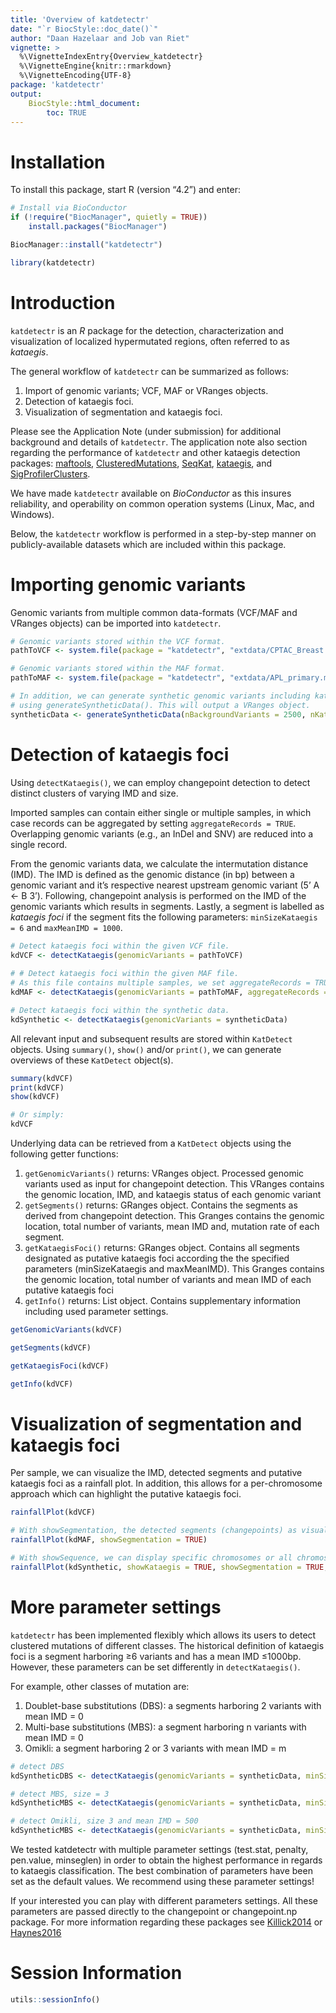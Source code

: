 ```yaml
---
title: 'Overview of katdetectr'
date: "`r BiocStyle::doc_date()`"
author: "Daan Hazelaar and Job van Riet"
vignette: >
  %\VignetteIndexEntry{Overview_katdetectr}
  %\VignetteEngine{knitr::rmarkdown}
  %\VignetteEncoding{UTF-8}
package: 'katdetectr'
output: 
    BiocStyle::html_document:
        toc: TRUE
---
```



# Installation

To install this package, start R (version "4.2") and enter:
```r
# Install via BioConductor
if (!require("BiocManager", quietly = TRUE))
    install.packages("BiocManager")

BiocManager::install("katdetectr")
```


```r
library(katdetectr)
```


# Introduction

`katdetectr` is an *R* package for the detection, characterization and visualization of localized hypermutated regions, often referred to as *kataegis*.

The general workflow of `katdetectr` can be summarized as follows:

1. Import of genomic variants; VCF, MAF or VRanges objects.
2. Detection of kataegis foci.
3. Visualization of segmentation and kataegis foci.

Please see the Application Note (under submission) for additional background and details of `katdetectr`. The application note also section regarding the performance of `katdetectr` and other kataegis detection packages: [maftools](https://bioconductor.org/packages/release/bioc/html/maftools.html), [ClusteredMutations](https://cran.r-project.org/web/packages/ClusteredMutations/index.html), [SeqKat](https://cran.r-project.org/web/packages/SeqKat/index.html), [kataegis](https://github.com/flosalbizziae/kataegis), and [SigProfilerClusters](https://github.com/AlexandrovLab/SigProfilerClusters).

We have made `katdetectr` available on *BioConductor* as this insures reliability, and operability on common operation systems (Linux, Mac, and Windows).

Below, the `katdetectr` workflow is performed in a step-by-step manner on publicly-available datasets which are included within this package.


# Importing genomic variants

Genomic variants from multiple common data-formats (VCF/MAF and VRanges objects) can be imported into `katdetectr`.
```r
# Genomic variants stored within the VCF format.
pathToVCF <- system.file(package = "katdetectr", "extdata/CPTAC_Breast.vcf")

# Genomic variants stored within the MAF format.
pathToMAF <- system.file(package = "katdetectr", "extdata/APL_primary.maf")

# In addition, we can generate synthetic genomic variants including kataegis foci.
# using generateSyntheticData(). This will output a VRanges object.
syntheticData <- generateSyntheticData(nBackgroundVariants = 2500, nKataegisFoci = 1)
```

# Detection of kataegis foci

Using `detectKataegis()`, we can employ changepoint detection to detect distinct clusters of varying IMD and size.

Imported samples can contain either single or multiple samples, in which case records can be aggregated by setting `aggregateRecords = TRUE`. Overlapping genomic variants (e.g., an InDel and SNV) are reduced into a single record.

From the genomic variants data, we calculate the intermutation distance (IMD). The IMD is defined as the genomic distance (in bp) between a genomic variant and it's respective nearest upstream genomic variant (5' A <- B 3'). Following, changepoint analysis is performed on the IMD of the genomic variants which results in segments. Lastly, a segment is labelled as *kataegis foci* if the segment fits the following parameters: ` minSizeKataegis = 6` and `maxMeanIMD = 1000`.
```r
# Detect kataegis foci within the given VCF file.
kdVCF <- detectKataegis(genomicVariants = pathToVCF)
    
# # Detect kataegis foci within the given MAF file.
# As this file contains multiple samples, we set aggregateRecords = TRUE.
kdMAF <- detectKataegis(genomicVariants = pathToMAF, aggregateRecords = TRUE)

# Detect kataegis foci within the synthetic data.
kdSynthetic <- detectKataegis(genomicVariants = syntheticData)
```


All relevant input and subsequent results are stored within `KatDetect` objects.
Using `summary()`, `show()` and/or `print()`, we can generate overviews of these `KatDetect` object(s).

```r
summary(kdVCF)
print(kdVCF)
show(kdVCF)

# Or simply:
kdVCF
```

Underlying data can be retrieved from a `KatDetect` objects using the following getter functions:

1. `getGenomicVariants()` returns: VRanges object. Processed genomic variants used as input for changepoint detection. This VRanges contains the genomic        location, IMD, and kataegis status of each genomic variant
2. `getSegments()` returns: GRanges object. Contains the segments as derived from changepoint detection. This Granges contains the genomic location, total      number of variants, mean IMD and, mutation rate of each segment.
3. `getKataegisFoci()` returns: GRanges object. Contains all segments designated as putative kataegis foci according the the specified parameters               (minSizeKataegis and maxMeanIMD). This Granges contains the genomic location, total number of variants and mean IMD of each putative kataegis foci
4. `getInfo()` returns: List object. Contains supplementary information including used parameter settings.


```r
getGenomicVariants(kdVCF)

getSegments(kdVCF)

getKataegisFoci(kdVCF)

getInfo(kdVCF)
```





# Visualization of segmentation and kataegis foci

Per sample, we can visualize the IMD, detected segments and putative kataegis foci as a rainfall plot.
In addition, this allows for a per-chromosome approach which can highlight the putative kataegis foci.
```r
rainfallPlot(kdVCF)

# With showSegmentation, the detected segments (changepoints) as visualized with their mean IMD.
rainfallPlot(kdMAF, showSegmentation = TRUE)

# With showSequence, we can display specific chromosomes or all chromosomes in which a putative kataegis foci has been detected.
rainfallPlot(kdSynthetic, showKataegis = TRUE, showSegmentation = TRUE, showSequence = "Kataegis")
```



# More parameter settings

`katdetectr` has been implemented flexibly which allows its users to detect clustered mutations of different classes. The historical definition of kataegis foci is a segment harboring ≥6 variants and has a mean IMD ≤1000bp. However, these parameters can be set differently in `detectKataegis()`. 

For example, other classes of mutation are:

1. Doublet-base substitutions (DBS): a segments harboring 2 variants with mean IMD = 0
2. Multi-base substitutions (MBS): a segment harboring n variants with mean IMD = 0
3. Omikli: a segment harboring 2 or 3 variants with mean IMD = m

```r
# detect DBS
kdSyntheticDBS <- detectKataegis(genomicVariants = syntheticData, minSizeKataegis = 2, maxMeanIMD = 0)

# detect MBS, size = 3
kdSyntheticMBS <- detectKataegis(genomicVariants = syntheticData, minSizeKataegis = 3, maxMeanIMD = 0)

# detect Omikli, size 3 and mean IMD = 500
kdSyntheticMBS <- detectKataegis(genomicVariants = syntheticData, minSizeKataegis = 3, maxMeanIMD = 500, )
```


We tested katdetectr with multiple parameter settings (test.stat, penalty, pen.value, minseglen) in order to obtain the highest performance in regards to kataegis classification. The best combination of parameters have been set as the default values. We recommend using these parameter settings!

If your interested you can play with different parameters settings. All these parameters are passed directly to the changepoint or changepoint.np package. For more information regarding these packages see [Killick2014](https://www.jstatsoft.org/article/view/v058i03) or [Haynes2016](https://link.springer.com/article/10.1007/s11222-016-9687-5)



# Session Information

```r
utils::sessionInfo()
```
